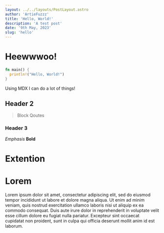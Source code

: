 ```yaml
---
layout: ../../layouts/PostLayout.astro
author: 'ArtieFuzzz'
title: 'Hello, World!'
description: 'A test post'
date: '9th May, 2023'
slug: 'hello'
---
```


# Heewwwoo!

```rs
fn main() {
  println!("Hello, World!")
}
```

Using MDX I can do a lot of things!

## Header 2
> Block Qoutes

### Header 3
*Emphasis*
**Bold**

# Extention

# Lorem

Lorem ipsum dolor sit amet, consectetur adipiscing elit, sed do eiusmod tempor incididunt ut labore et dolore magna aliqua. Ut enim ad minim veniam, quis nostrud exercitation ullamco laboris nisi ut aliquip ex ea commodo consequat. Duis aute irure dolor in reprehenderit in voluptate velit esse cillum dolore eu fugiat nulla pariatur. Excepteur sint occaecat cupidatat non proident, sunt in culpa qui officia deserunt mollit anim id est laborum.